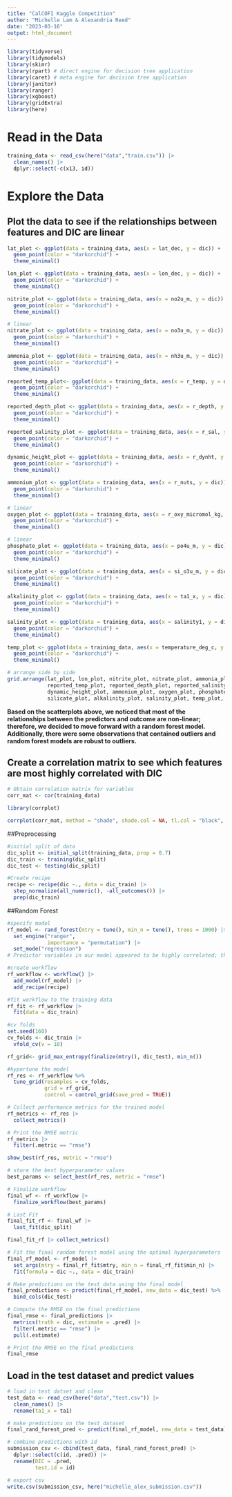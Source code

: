 ```yaml
---
title: "CalCOFI Kaggle Competition"
author: "Michelle Lam & Alexandria Reed"
date: "2023-03-16"
output: html_document
---
```


```r
library(tidyverse)
library(tidymodels)
library(skimr)
library(rpart) # direct engine for decision tree application
library(caret) # meta engine for decision tree application
library(janitor)
library(ranger)
library(xgboost)
library(gridExtra)
library(here)
```

# Read in the Data
```r
training_data <- read_csv(here("data","train.csv")) |> 
  clean_names() |> 
  dplyr::select(-c(x13, id))
```

# Explore the Data

## Plot the data to see if the relationships between features and DIC are linear
```r
lat_plot <- ggplot(data = training_data, aes(x = lat_dec, y = dic)) + 
  geom_point(color = "darkorchid") +
  theme_minimal()

lon_plot <- ggplot(data = training_data, aes(x = lon_dec, y = dic)) + 
  geom_point(color = "darkorchid") +
  theme_minimal()

nitrite_plot <- ggplot(data = training_data, aes(x = no2u_m, y = dic)) + 
  geom_point(color = "darkorchid") +
  theme_minimal()

# linear
nitrate_plot <- ggplot(data = training_data, aes(x = no3u_m, y = dic)) + 
  geom_point(color = "darkorchid") +
  theme_minimal()

ammonia_plot <- ggplot(data = training_data, aes(x = nh3u_m, y = dic)) + 
  geom_point(color = "darkorchid") +
  theme_minimal()

reported_temp_plot<- ggplot(data = training_data, aes(x = r_temp, y = dic)) + 
  geom_point(color = "darkorchid") +
  theme_minimal()

reported_depth_plot <- ggplot(data = training_data, aes(x = r_depth, y = dic)) + 
  geom_point(color = "darkorchid") +
  theme_minimal()

reported_salinity_plot <- ggplot(data = training_data, aes(x = r_sal, y = dic)) + 
  geom_point(color = "darkorchid") +
  theme_minimal()

dynamic_height_plot <- ggplot(data = training_data, aes(x = r_dynht, y = dic)) + 
  geom_point(color = "darkorchid") +
  theme_minimal()

ammonium_plot <- ggplot(data = training_data, aes(x = r_nuts, y = dic)) + 
  geom_point(color = "darkorchid") +
  theme_minimal()

# linear
oxygen_plot <- ggplot(data = training_data, aes(x = r_oxy_micromol_kg, y = dic)) + 
  geom_point(color = "darkorchid") +
  theme_minimal()

# linear
phosphate_plot <- ggplot(data = training_data, aes(x = po4u_m, y = dic)) + 
  geom_point(color = "darkorchid") +
  theme_minimal()

silicate_plot <- ggplot(data = training_data, aes(x = si_o3u_m, y = dic)) + 
  geom_point(color = "darkorchid") +
  theme_minimal()

alkalinity_plot <- ggplot(data = training_data, aes(x = ta1_x, y = dic)) + 
  geom_point(color = "darkorchid") +
  theme_minimal()

salinity_plot <- ggplot(data = training_data, aes(x = salinity1, y = dic)) + 
  geom_point(color = "darkorchid") +
  theme_minimal()

temp_plot <- ggplot(data = training_data, aes(x = temperature_deg_c, y = dic)) + 
  geom_point(color = "darkorchid") +
  theme_minimal()

# arrange side by side
grid.arrange(lat_plot, lon_plot, nitrite_plot, nitrate_plot, ammonia_plot, 
             reported_temp_plot, reported_depth_plot, reported_salinity_plot, 
             dynamic_height_plot, ammonium_plot, oxygen_plot, phosphate_plot, 
             silicate_plot, alkalinity_plot, salinity_plot, temp_plot, ncol = 4, nrow = 4)
```

**Based on the scatterplots above, we noticed that most of the relationships between the predictors and outcome are non-linear; therefore, we decided to move forward with a random forest model. Additionally, there were some observations that contained outliers and random forest models are robust to outliers.**

## Create a correlation matrix to see which features are most highly correlated with DIC
```r
# Obtain correlation matrix for variables
corr_mat <- cor(training_data)

library(corrplot)

corrplot(corr_mat, method = "shade", shade.col = NA, tl.col = "black", tl.srt = 45, addCoef.col = "black", number.cex = 0.5, cl.pos = "n", order = "original")
```

##Preprocessing
```r
#initial split of data
dic_split <- initial_split(training_data, prop = 0.7)
dic_train <- training(dic_split)
dic_test <- testing(dic_split)

#Create recipe
recipe <- recipe(dic ~., data = dic_train) |>
  step_normalize(all_numeric(), -all_outcomes()) |>
  prep(dic_train) 
```

##Random Forest

```r
#specify model
rf_model <- rand_forest(mtry = tune(), min_n = tune(), trees = 1000) |>
  set_engine("ranger", 
             importance = "permutation") |>
  set_mode("regression")
# Predictor variables in our model appeared to be highly correlated; thus, we chose permutation importance

#create workflow
rf_workflow <- workflow() |>
  add_model(rf_model) |> 
  add_recipe(recipe)

#fit workflow to the training data
rf_fit <- rf_workflow |>
  fit(data = dic_train)

#cv folds
set.seed(160)
cv_folds <- dic_train |>
  vfold_cv(v = 10)

rf_grid<- grid_max_entropy(finalize(mtry(), dic_test), min_n())

#hypertune the model 
rf_res <- rf_workflow %>%
  tune_grid(resamples = cv_folds,
            grid = rf_grid,
            control = control_grid(save_pred = TRUE)) 

# Collect performance metrics for the trained model
rf_metrics <- rf_res |>
  collect_metrics()

# Print the RMSE metric 
rf_metrics |>
  filter(.metric == "rmse") 

show_best(rf_res, metric = "rmse")

# store the best hyperparameter values
best_params <- select_best(rf_res, metric = "rmse")

# Finalize workflow 
final_wf <- rf_workflow |>
  finalize_workflow(best_params)

# Last Fit 
final_fit_rf <- final_wf |>
  last_fit(dic_split)

final_fit_rf |> collect_metrics()

# Fit the final random forest model using the optimal hyperparameters
final_rf_model <- rf_model |>
  set_args(mtry = final_rf_fit$mtry, min_n = final_rf_fit$min_n) |>
  fit(formula = dic ~., data = dic_train)

# Make predictions on the test data using the final model
final_predictions <- predict(final_rf_model, new_data = dic_test) %>%
  bind_cols(dic_test)

# Compute the RMSE on the final predictions
final_rmse <- final_predictions |>
  metrics(truth = dic, estimate = .pred) |>
  filter(.metric == "rmse") |>
  pull(.estimate)

# Print the RMSE on the final predictions
final_rmse
```

## Load in the test dataset and predict values
```r
# load in test datset and clean
test_data <- read_csv(here("data","test.csv")) |> 
  clean_names() |> 
  rename(ta1_x = ta1)

# make predictions on the test dataset
final_rand_forest_pred <- predict(final_rf_model, new_data = test_data)

# combine predictions with id
submission_csv <- cbind(test_data, final_rand_forest_pred) |> 
  dplyr::select(c(id, .pred)) |> 
  rename(DIC = .pred,
         test.id = id)

# export csv
write.csv(submission_csv, here("michelle_alex_submission.csv"))
```

